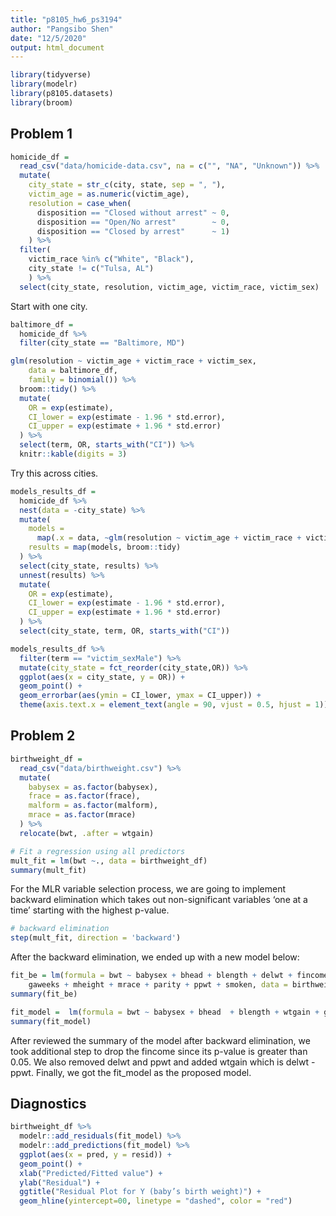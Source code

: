 ```yaml
---
title: "p8105_hw6_ps3194"
author: "Pangsibo Shen"
date: "12/5/2020"
output: html_document
---
```

```r
library(tidyverse)
library(modelr)
library(p8105.datasets)
library(broom)
```

## Problem 1

```r
homicide_df = 
  read_csv("data/homicide-data.csv", na = c("", "NA", "Unknown")) %>%
  mutate(
    city_state = str_c(city, state, sep = ", "),
    victim_age = as.numeric(victim_age),
    resolution = case_when(
      disposition == "Closed without arrest" ~ 0,
      disposition == "Open/No arrest"        ~ 0,
      disposition == "Closed by arrest"      ~ 1)
    ) %>% 
  filter(
    victim_race %in% c("White", "Black"),
    city_state != c("Tulsa, AL")
    ) %>%
  select(city_state, resolution, victim_age, victim_race, victim_sex)
```

Start with one city.

```r
baltimore_df =
  homicide_df %>% 
  filter(city_state == "Baltimore, MD")

glm(resolution ~ victim_age + victim_race + victim_sex,
    data = baltimore_df,
    family = binomial()) %>%
  broom::tidy() %>%
  mutate(
    OR = exp(estimate),
    CI_lower = exp(estimate - 1.96 * std.error),
    CI_upper = exp(estimate + 1.96 * std.error)
  ) %>%
  select(term, OR, starts_with("CI")) %>%
  knitr::kable(digits = 3)
```

Try this across cities.

```r
models_results_df = 
  homicide_df %>%
  nest(data = -city_state) %>%
  mutate(
    models = 
      map(.x = data, ~glm(resolution ~ victim_age + victim_race + victim_sex, data = .x, family = binomial())),
    results = map(models, broom::tidy)
  ) %>%
  select(city_state, results) %>%
  unnest(results) %>%
  mutate(
    OR = exp(estimate),
    CI_lower = exp(estimate - 1.96 * std.error),
    CI_upper = exp(estimate + 1.96 * std.error)
  ) %>%
  select(city_state, term, OR, starts_with("CI"))
```



```r
models_results_df %>%
  filter(term == "victim_sexMale") %>%
  mutate(city_state = fct_reorder(city_state,OR)) %>%
  ggplot(aes(x = city_state, y = OR)) +
  geom_point() +
  geom_errorbar(aes(ymin = CI_lower, ymax = CI_upper)) +
  theme(axis.text.x = element_text(angle = 90, vjust = 0.5, hjust = 1))
```

## Problem 2

```r
birthweight_df = 
  read_csv("data/birthweight.csv") %>%
  mutate(
    babysex = as.factor(babysex),
    frace = as.factor(frace),
    malform = as.factor(malform),
    mrace = as.factor(mrace)
  ) %>%
  relocate(bwt, .after = wtgain)
```
```r
# Fit a regression using all predictors
mult_fit = lm(bwt ~., data = birthweight_df)
summary(mult_fit)
```

For the MLR variable selection process, we are going to implement backward elimination which takes out non-significant variables 'one at a time' starting with the highest p-value.
```r
# backward elimination
step(mult_fit, direction = 'backward')
```

After the backward elimination, we ended up with a new model below:
```r
fit_be = lm(formula = bwt ~ babysex + bhead + blength + delwt + fincome + 
    gaweeks + mheight + mrace + parity + ppwt + smoken, data = birthweight_df)
summary(fit_be)

fit_model =  lm(formula = bwt ~ babysex + bhead  + blength + wtgain + gaweeks + mheight + mrace + parity  + smoken, data = birthweight_df)
summary(fit_model)
```

After reviewed the summary of the model after backward elimination, we took additional step to drop the fincome since its p-value is greater than 0.05. We also removed delwt and ppwt and added wtgain which is delwt - ppwt. Finally, we got the fit_model as the proposed model.

## Diagnostics

```r
birthweight_df %>% 
  modelr::add_residuals(fit_model) %>% 
  modelr::add_predictions(fit_model) %>% 
  ggplot(aes(x = pred, y = resid)) + 
  geom_point() +
  xlab("Predicted/Fitted value") +
  ylab("Residual") +
  ggtitle("Residual Plot for Y (baby’s birth weight)") +
  geom_hline(yintercept=00, linetype = "dashed", color = "red")
```



